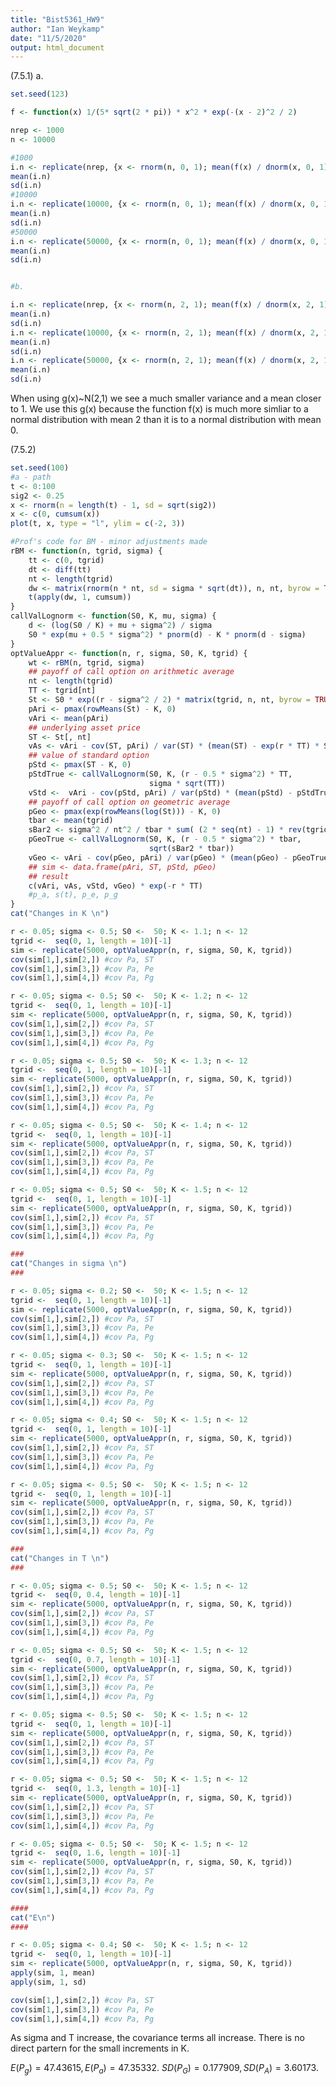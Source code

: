 ```yaml
---
title: "Bist5361_HW9"
author: "Ian Weykamp"
date: "11/5/2020"
output: html_document
---
```


(7.5.1)
a.
````r
set.seed(123)

f <- function(x) 1/(5* sqrt(2 * pi)) * x^2 * exp(-(x - 2)^2 / 2)

nrep <- 1000
n <- 10000

#1000
i.n <- replicate(nrep, {x <- rnorm(n, 0, 1); mean(f(x) / dnorm(x, 0, 1))})
mean(i.n)
sd(i.n)
#10000
i.n <- replicate(10000, {x <- rnorm(n, 0, 1); mean(f(x) / dnorm(x, 0, 1))})
mean(i.n)
sd(i.n)
#50000
i.n <- replicate(50000, {x <- rnorm(n, 0, 1); mean(f(x) / dnorm(x, 0, 1))})
mean(i.n)
sd(i.n)


#b.

i.n <- replicate(nrep, {x <- rnorm(n, 2, 1); mean(f(x) / dnorm(x, 2, 1))})
mean(i.n)
sd(i.n)
i.n <- replicate(10000, {x <- rnorm(n, 2, 1); mean(f(x) / dnorm(x, 2, 1))})
mean(i.n)
sd(i.n)
i.n <- replicate(50000, {x <- rnorm(n, 2, 1); mean(f(x) / dnorm(x, 2, 1))})
mean(i.n)
sd(i.n)
````
When using g(x)~N(2,1) we see a much smaller variance and a mean closer to 1.
We use this g(x) because the function f(x) is much more simliar to a normal
distribution with mean 2 than it is to a normal distribution with mean 0.

(7.5.2)
````r
set.seed(100)
#a - path
t <- 0:100 
sig2 <- 0.25
x <- rnorm(n = length(t) - 1, sd = sqrt(sig2))
x <- c(0, cumsum(x))
plot(t, x, type = "l", ylim = c(-2, 3))

#Prof's code for BM - minor adjustments made
rBM <- function(n, tgrid, sigma) {
    tt <- c(0, tgrid)
    dt <- diff(tt)
    nt <- length(tgrid)
    dw <- matrix(rnorm(n * nt, sd = sigma * sqrt(dt)), n, nt, byrow = TRUE)
    t(apply(dw, 1, cumsum))
}
callValLognorm <- function(S0, K, mu, sigma) {
    d <- (log(S0 / K) + mu + sigma^2) / sigma
    S0 * exp(mu + 0.5 * sigma^2) * pnorm(d) - K * pnorm(d - sigma)
}
optValueAppr <- function(n, r, sigma, S0, K, tgrid) {
    wt <- rBM(n, tgrid, sigma)
    ## payoff of call option on arithmetic average
    nt <- length(tgrid)
    TT <- tgrid[nt]
    St <- S0 * exp((r - sigma^2 / 2) * matrix(tgrid, n, nt, byrow = TRUE) + wt)
    pAri <- pmax(rowMeans(St) - K, 0)
    vAri <- mean(pAri) 
    ## underlying asset price
    ST <- St[, nt]
    vAs <- vAri - cov(ST, pAri) / var(ST) * (mean(ST) - exp(r * TT) * S0)
    ## value of standard option
    pStd <- pmax(ST - K, 0)
    pStdTrue <- callValLognorm(S0, K, (r - 0.5 * sigma^2) * TT,
                               sigma * sqrt(TT))
    vStd <-  vAri - cov(pStd, pAri) / var(pStd) * (mean(pStd) - pStdTrue)
    ## payoff of call option on geometric average
    pGeo <- pmax(exp(rowMeans(log(St))) - K, 0)
    tbar <- mean(tgrid)
    sBar2 <- sigma^2 / nt^2 / tbar * sum( (2 * seq(nt) - 1) * rev(tgrid) )
    pGeoTrue <- callValLognorm(S0, K, (r - 0.5 * sigma^2) * tbar,
                               sqrt(sBar2 * tbar))
    vGeo <- vAri - cov(pGeo, pAri) / var(pGeo) * (mean(pGeo) - pGeoTrue)
    ## sim <- data.frame(pAri, ST, pStd, pGeo)
    ## result
    c(vAri, vAs, vStd, vGeo) * exp(-r * TT)
    #p_a, s(t), p_e, p_g
}
cat("Changes in K \n")

r <- 0.05; sigma <- 0.5; S0 <-  50; K <- 1.1; n <- 12
tgrid <-  seq(0, 1, length = 10)[-1]
sim <- replicate(5000, optValueAppr(n, r, sigma, S0, K, tgrid))
cov(sim[1,],sim[2,]) #cov Pa, ST
cov(sim[1,],sim[3,]) #cov Pa, Pe
cov(sim[1,],sim[4,]) #cov Pa, Pg

r <- 0.05; sigma <- 0.5; S0 <-  50; K <- 1.2; n <- 12
tgrid <-  seq(0, 1, length = 10)[-1]
sim <- replicate(5000, optValueAppr(n, r, sigma, S0, K, tgrid))
cov(sim[1,],sim[2,]) #cov Pa, ST
cov(sim[1,],sim[3,]) #cov Pa, Pe
cov(sim[1,],sim[4,]) #cov Pa, Pg

r <- 0.05; sigma <- 0.5; S0 <-  50; K <- 1.3; n <- 12
tgrid <-  seq(0, 1, length = 10)[-1]
sim <- replicate(5000, optValueAppr(n, r, sigma, S0, K, tgrid))
cov(sim[1,],sim[2,]) #cov Pa, ST
cov(sim[1,],sim[3,]) #cov Pa, Pe
cov(sim[1,],sim[4,]) #cov Pa, Pg

r <- 0.05; sigma <- 0.5; S0 <-  50; K <- 1.4; n <- 12
tgrid <-  seq(0, 1, length = 10)[-1]
sim <- replicate(5000, optValueAppr(n, r, sigma, S0, K, tgrid))
cov(sim[1,],sim[2,]) #cov Pa, ST
cov(sim[1,],sim[3,]) #cov Pa, Pe
cov(sim[1,],sim[4,]) #cov Pa, Pg

r <- 0.05; sigma <- 0.5; S0 <-  50; K <- 1.5; n <- 12
tgrid <-  seq(0, 1, length = 10)[-1]
sim <- replicate(5000, optValueAppr(n, r, sigma, S0, K, tgrid))
cov(sim[1,],sim[2,]) #cov Pa, ST
cov(sim[1,],sim[3,]) #cov Pa, Pe
cov(sim[1,],sim[4,]) #cov Pa, Pg

###
cat("Changes in sigma \n")
###

r <- 0.05; sigma <- 0.2; S0 <-  50; K <- 1.5; n <- 12
tgrid <-  seq(0, 1, length = 10)[-1]
sim <- replicate(5000, optValueAppr(n, r, sigma, S0, K, tgrid))
cov(sim[1,],sim[2,]) #cov Pa, ST
cov(sim[1,],sim[3,]) #cov Pa, Pe
cov(sim[1,],sim[4,]) #cov Pa, Pg

r <- 0.05; sigma <- 0.3; S0 <-  50; K <- 1.5; n <- 12
tgrid <-  seq(0, 1, length = 10)[-1]
sim <- replicate(5000, optValueAppr(n, r, sigma, S0, K, tgrid))
cov(sim[1,],sim[2,]) #cov Pa, ST
cov(sim[1,],sim[3,]) #cov Pa, Pe
cov(sim[1,],sim[4,]) #cov Pa, Pg

r <- 0.05; sigma <- 0.4; S0 <-  50; K <- 1.5; n <- 12
tgrid <-  seq(0, 1, length = 10)[-1]
sim <- replicate(5000, optValueAppr(n, r, sigma, S0, K, tgrid))
cov(sim[1,],sim[2,]) #cov Pa, ST
cov(sim[1,],sim[3,]) #cov Pa, Pe
cov(sim[1,],sim[4,]) #cov Pa, Pg

r <- 0.05; sigma <- 0.5; S0 <-  50; K <- 1.5; n <- 12
tgrid <-  seq(0, 1, length = 10)[-1]
sim <- replicate(5000, optValueAppr(n, r, sigma, S0, K, tgrid))
cov(sim[1,],sim[2,]) #cov Pa, ST
cov(sim[1,],sim[3,]) #cov Pa, Pe
cov(sim[1,],sim[4,]) #cov Pa, Pg

###
cat("Changes in T \n")
###

r <- 0.05; sigma <- 0.5; S0 <-  50; K <- 1.5; n <- 12
tgrid <-  seq(0, 0.4, length = 10)[-1]
sim <- replicate(5000, optValueAppr(n, r, sigma, S0, K, tgrid))
cov(sim[1,],sim[2,]) #cov Pa, ST
cov(sim[1,],sim[3,]) #cov Pa, Pe
cov(sim[1,],sim[4,]) #cov Pa, Pg

r <- 0.05; sigma <- 0.5; S0 <-  50; K <- 1.5; n <- 12
tgrid <-  seq(0, 0.7, length = 10)[-1]
sim <- replicate(5000, optValueAppr(n, r, sigma, S0, K, tgrid))
cov(sim[1,],sim[2,]) #cov Pa, ST
cov(sim[1,],sim[3,]) #cov Pa, Pe
cov(sim[1,],sim[4,]) #cov Pa, Pg

r <- 0.05; sigma <- 0.5; S0 <-  50; K <- 1.5; n <- 12
tgrid <-  seq(0, 1, length = 10)[-1]
sim <- replicate(5000, optValueAppr(n, r, sigma, S0, K, tgrid))
cov(sim[1,],sim[2,]) #cov Pa, ST
cov(sim[1,],sim[3,]) #cov Pa, Pe
cov(sim[1,],sim[4,]) #cov Pa, Pg

r <- 0.05; sigma <- 0.5; S0 <-  50; K <- 1.5; n <- 12
tgrid <-  seq(0, 1.3, length = 10)[-1]
sim <- replicate(5000, optValueAppr(n, r, sigma, S0, K, tgrid))
cov(sim[1,],sim[2,]) #cov Pa, ST
cov(sim[1,],sim[3,]) #cov Pa, Pe
cov(sim[1,],sim[4,]) #cov Pa, Pg

r <- 0.05; sigma <- 0.5; S0 <-  50; K <- 1.5; n <- 12
tgrid <-  seq(0, 1.6, length = 10)[-1]
sim <- replicate(5000, optValueAppr(n, r, sigma, S0, K, tgrid))
cov(sim[1,],sim[2,]) #cov Pa, ST
cov(sim[1,],sim[3,]) #cov Pa, Pe
cov(sim[1,],sim[4,]) #cov Pa, Pg

####
cat("E\n")
####

r <- 0.05; sigma <- 0.4; S0 <-  50; K <- 1.5; n <- 12
tgrid <-  seq(0, 1, length = 10)[-1]
sim <- replicate(5000, optValueAppr(n, r, sigma, S0, K, tgrid))
apply(sim, 1, mean)
apply(sim, 1, sd)

cov(sim[1,],sim[2,]) #cov Pa, ST
cov(sim[1,],sim[3,]) #cov Pa, Pe
cov(sim[1,],sim[4,]) #cov Pa, Pg

````
As sigma and T increase, the covariance terms all increase.  There is no direct partern for the small increments in K.

$E(P_g)=47.43615, E(P_a)=47.35332$.
$SD(P_G)=0.177909, SD(P_A)=3.60173$.
